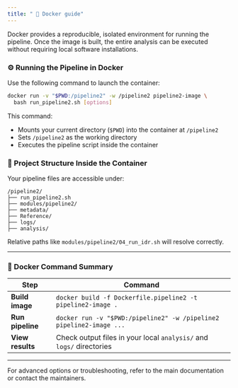 ```yaml
---
title: " 🐳 Docker guide"
---
```


Docker provides a reproducible, isolated environment for running the pipeline. Once the image is built, the entire analysis can be executed without requiring local software installations.

### ⚙️ Running the Pipeline in Docker

Use the following command to launch the container:

```bash
docker run -v "$PWD:/pipeline2" -w /pipeline2 pipeline2-image \
  bash run_pipeline2.sh [options]
```

This command:

- Mounts your current directory (`$PWD`) into the container at `/pipeline2`
- Sets `/pipeline2` as the working directory
- Executes the pipeline script inside the container

### 📁 Project Structure Inside the Container

Your pipeline files are accessible under:

```
/pipeline2/
├── run_pipeline2.sh
├── modules/pipeline2/
├── metadata/
├── Reference/
├── logs/
├── analysis/
```

Relative paths like `modules/pipeline2/04_run_idr.sh` will resolve correctly.

---

### 🔗 Docker Command Summary

| Step              | Command                                                                 |
|-------------------|-------------------------------------------------------------------------|
| **Build image**   | `docker build -f Dockerfile.pipeline2 -t pipeline2-image .`             |
| **Run pipeline**  | `docker run -v "$PWD:/pipeline2" -w /pipeline2 pipeline2-image ...`     |
| **View results**  | Check output files in your local `analysis/` and `logs/` directories    |

---

For advanced options or troubleshooting, refer to the main documentation or contact the maintainers.


